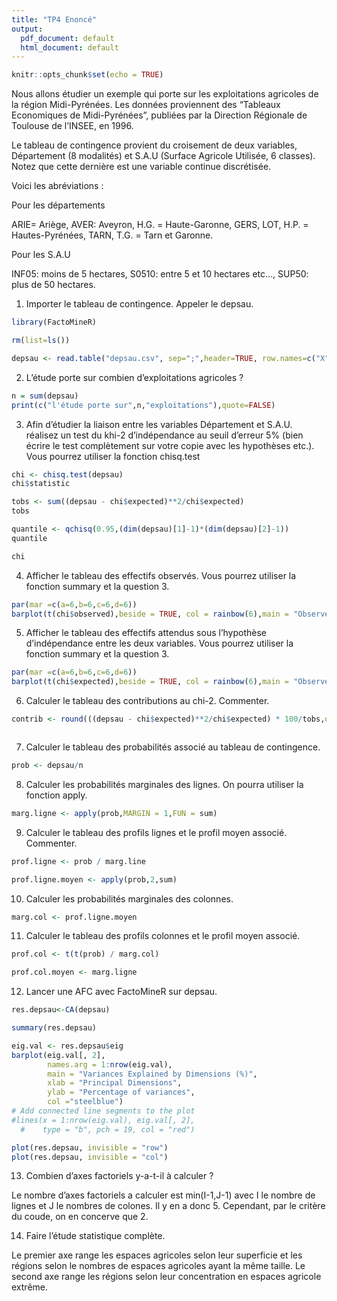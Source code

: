 ```yaml
---
title: "TP4 Enoncé"
output:
  pdf_document: default
  html_document: default
---
```


```r
knitr::opts_chunk$set(echo = TRUE)
```


Nous allons étudier un exemple qui porte sur les exploitations agricoles de la région Midi-Pyrénées. Les données proviennent des “Tableaux Economiques de Midi-Pyrénées”, publiées par la Direction Régionale de Toulouse de l’INSEE, en 1996. 

Le tableau de contingence provient du croisement de deux variables, Département (8 modalités) et S.A.U (Surface Agricole Utilisée, 6 classes). Notez que cette dernière est une variable continue discrétisée. 

Voici les abréviations :

Pour les départements

ARIE= Ariège, AVER: Aveyron, H.G. = Haute-Garonne, GERS, LOT, H.P. = Hautes-Pyrénées, TARN, T.G. = Tarn et Garonne.

Pour les S.A.U 

INF05: moins de 5 hectares, S0510: entre 5 et 10 hectares etc..., SUP50: plus de 50 hectares.

1) Importer le tableau de contingence. Appeler le depsau.

```r
library(FactoMineR)

rm(list=ls())

depsau <- read.table("depsau.csv", sep=";",header=TRUE, row.names=c("X"))
```



2) L'étude porte sur combien d'exploitations agricoles ? 

```r
n = sum(depsau)
print(c("l'étude porte sur",n,"exploitations"),quote=FALSE)
```


3) Afin d'étudier la liaison entre les variables Département et S.A.U. réalisez un test du khi-2 d'indépendance au seuil d'erreur 5% (bien écrire le test complètement sur votre copie avec les hypothèses etc.). Vous pourrez utiliser la fonction chisq.test 

```r
chi <- chisq.test(depsau)
chi$statistic
```
```r
tobs <- sum((depsau - chi$expected)**2/chi$expected)
tobs
```
```r
quantile <- qchisq(0.95,(dim(depsau)[1]-1)*(dim(depsau)[2]-1))
quantile
```

```r
chi
```

4) Afficher le tableau des effectifs observés. Vous pourrez utiliser la fonction summary et la question 3.

```r
par(mar =c(a=6,b=6,c=6,d=6))
barplot(t(chi$observed),beside = TRUE, col = rainbow(6),main = "Observés")
```


5) Afficher le tableau des effectifs attendus sous l'hypothèse d'indépendance entre les deux variables. Vous pourrez utiliser la fonction summary et la question 3.

```r
par(mar =c(a=6,b=6,c=6,d=6))
barplot(t(chi$expected),beside = TRUE, col = rainbow(6),main = "Observés")
```


6) Calculer le tableau des contributions au chi-2. Commenter.

```r
contrib <- round(((depsau - chi$expected)**2/chi$expected) * 100/tobs,digits = 2)
```

```r
```

7) Calculer le tableau des probabilités associé au tableau de contingence.

```r
prob <- depsau/n
```


8) Calculer les probabilités marginales des lignes. On pourra utiliser la fonction apply.


```r
marg.ligne <- apply(prob,MARGIN = 1,FUN = sum)
```

9) Calculer le tableau des profils lignes et le profil moyen associé. Commenter.

```r
prof.ligne <- prob / marg.line
```

```r
prof.ligne.moyen <- apply(prob,2,sum)
```



10) Calculer les probabilités marginales des colonnes.


```r
marg.col <- prof.ligne.moyen
```


11) Calculer le tableau des profils colonnes et le profil moyen associé.

```r
prof.col <- t(t(prob) / marg.col) 
```

```r
prof.col.moyen <- marg.ligne
```


12) Lancer une AFC avec FactoMineR sur depsau. 


```r

res.depsau<-CA(depsau)

summary(res.depsau)

eig.val <- res.depsau$eig
barplot(eig.val[, 2], 
        names.arg = 1:nrow(eig.val), 
        main = "Variances Explained by Dimensions (%)",
        xlab = "Principal Dimensions",
        ylab = "Percentage of variances",
        col ="steelblue")
# Add connected line segments to the plot
#lines(x = 1:nrow(eig.val), eig.val[, 2], 
  #    type = "b", pch = 19, col = "red")

plot(res.depsau, invisible = "row")
plot(res.depsau, invisible = "col")

```
13) Combien d'axes factoriels y-a-t-il à calculer ? 

Le nombre d'axes factoriels a calculer est min(I-1,J-1) avec I le nombre de lignes et J le nombres de colones. Il y en a donc 5. Cependant, par le critère du coude, on en concerve que 2. 

14) Faire l'étude statistique complète. 

Le premier axe range les espaces agricoles selon leur superficie et les régions selon le nombres de espaces agricoles ayant la même taille. 
Le second axe range les régions selon leur concentration en espaces agricole extrême. 
